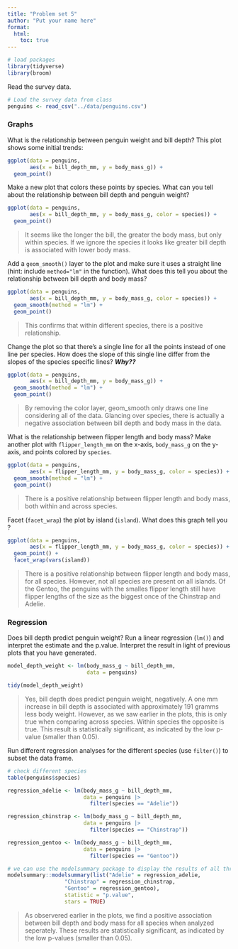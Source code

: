 ```yaml
---
title: "Problem set 5"
author: "Put your name here"
format: 
  html:
    toc: true
---
```


```r
# load packages
library(tidyverse)
library(broom)
```

Read the survey data.

```r
# Load the survey data from class
penguins <- read_csv("../data/penguins.csv")
```

### Graphs

What is the relationship between penguin weight and bill depth? This plot shows some initial trends:

```r
ggplot(data = penguins, 
       aes(x = bill_depth_mm, y = body_mass_g)) +
  geom_point()
```

Make a new plot that colors these points by species. What can you tell about the relationship between bill depth and penguin weight?

```r
ggplot(data = penguins, 
       aes(x = bill_depth_mm, y = body_mass_g, color = species)) +
  geom_point()
```

> It seems like the longer the bill, the greater the body mass, but only within species. If we ignore the species it looks like greater bill depth is associated with lower body mass.

Add a `geom_smooth()` layer to the plot and make sure it uses a straight line (hint: include `method="lm"` in the function). What does this tell you about the relationship between bill depth and body mass?

```r
ggplot(data = penguins, 
       aes(x = bill_depth_mm, y = body_mass_g, color = species)) +
  geom_smooth(method = "lm") +
  geom_point()
```

> This confirms that within different species, there is a positive relationship. 

Change the plot so that there's a single line for all the points instead of one line per species. How does the slope of this single line differ from the slopes of the species specific lines? ***Why??***

```r
ggplot(data = penguins, 
       aes(x = bill_depth_mm, y = body_mass_g)) +
  geom_smooth(method = "lm") +
  geom_point()
```

> By removing the color layer, geom_smooth only draws one line considering all of the data. Glancing over species, there is actually a negative association between bill depth and body mass in the data. 

What is the relationship between flipper length and body mass? Make another plot with `flipper_length_mm` on the x-axis, `body_mass_g` on the y-axis, and points colored by `species`. 

```r
ggplot(data = penguins, 
       aes(x = flipper_length_mm, y = body_mass_g, color = species)) +
  geom_smooth(method = "lm") +
  geom_point()
```

> There is a positive relationship between flipper length and body mass, both within and across species.

Facet (`facet_wrap`) the plot by island (`island`). What does this graph tell you ?

```r
ggplot(data = penguins,
       aes(x = flipper_length_mm, y = body_mass_g, color = species)) +
  geom_point() +
  facet_wrap(vars(island))
```

> There is a positive relationship between flipper length and body mass, for all species. However, not all species are present on all islands. Of the Gentoo, the penguins with the smalles flipper length still have flipper lengths of the size as the biggest once of the Chinstrap and Adelie.


### Regression

Does bill depth predict penguin weight? Run a linear regression (`lm()`) and interpret the estimate and the p.value. Interpret the result in light of previous plots that you have generated. 

```r
model_depth_weight <- lm(body_mass_g ~ bill_depth_mm,
                         data = penguins)

tidy(model_depth_weight)
```

> Yes, bill depth does predict penguin weight, negatively. A one mm increase in bill depth is associated with approximately 191 gramms less body weight. However, as we saw earlier in the plots, this is only true when comparing across species. Within species the opposite is true. This result is statistically significant, as indicated by the low p-value (smaller than 0.05).

Run different regression analyses for the different species (use `filter()`) to subset the data frame. 

```r
# check different species
table(penguins$species)
```

```r
regression_adelie <- lm(body_mass_g ~ bill_depth_mm, 
                        data = penguins |> 
                          filter(species == "Adelie")) 

regression_chinstrap <- lm(body_mass_g ~ bill_depth_mm, 
                        data = penguins |> 
                          filter(species == "Chinstrap"))

regression_gentoo <- lm(body_mass_g ~ bill_depth_mm, 
                        data = penguins |> 
                          filter(species == "Gentoo"))

# we can use the modelsummary package to display the results of all three regressions at once
modelsummary::modelsummary(list("Adelie" = regression_adelie, 
                  "Chinstrap" = regression_chinstrap, 
                  "Gentoo" = regression_gentoo), 
                  statistic = "p.value", 
                  stars = TRUE)
```

> As observered earlier in the plots, we find a positive association between bill depth and body mass for all species when analyzed seperately. These results are statistically significant, as indicated by the low p-values (smaller than 0.05).


